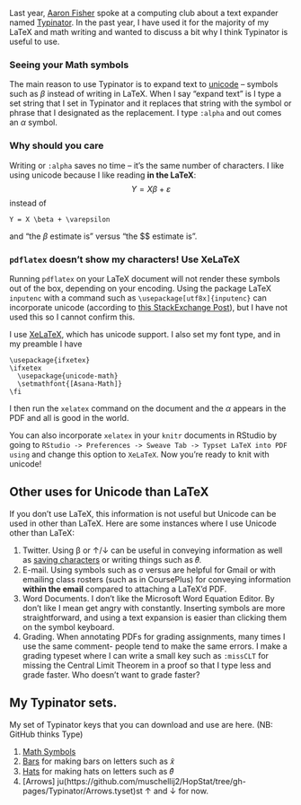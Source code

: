 
Last year, [Aaron Fisher](http://aaronjfisher.github.io/) spoke at a computing club about a text expander named [Typinator](http://www.ergonis.com/products/typinator/).  In the past year, I have used it for the majority of my LaTeX and math writing and wanted to discuss a bit why I think Typinator is useful to use.

### Seeing your Math symbols
The main reason to use Typinator is to expand text to [unicode](http://en.wikipedia.org/wiki/Unicode) -- symbols such as $β$ instead of writing \beta in LaTeX.  When I say "expand text" is I type a set string that I set in Typinator and it replaces that string with the symbol or phrase that I designated as the replacement.  I type `:alpha` and out comes an $α$ symbol.  

### Why should you care
Writing \alpha or `:alpha` saves no time -- it's the same number of characters.  I like using unicode because I like reading **in the LaTeX**: 
$$
Y = X β + ε
$$
instead of 
```
Y = X \beta + \varepsilon
```
and "the $β$ estimate is" versus "the \$\beta\$ estimate is".  

### `pdflatex` doesn't show my characters! Use XeLaTeX

Running `pdflatex` on your LaTeX document will not render these symbols out of the box, depending on your encoding.  Using the package LaTeX `inputenc` with a command such as `\usepackage[utf8x]{inputenc}` can incorporate unicode (according to [this StackExchange Post](http://tex.stackexchange.com/questions/34604/entering-unicode-characters-in-latex)), but I have not used this so I cannot confirm this.

I use [XeLaTeX](http://en.wikipedia.org/wiki/XeLaTeX), which has unicode support.  I also set my font type, and in my preamble I have

```
\usepackage{ifxetex}
\ifxetex
  \usepackage{unicode-math}
  \setmathfont{[Asana-Math]}
\fi
```

I then run the `xelatex` command on the document and the $α$ appears in the PDF and all is good in the world.  

You can also incorporate `xelatex` in your `knitr` documents in RStudio by going to `RStudio -> Preferences -> Sweave Tab -> Typset LaTeX into PDF using` and change this option to `XeLaTeX`.  Now you're ready to knit with unicode!


## Other uses for Unicode than LaTeX
If you don't use LaTeX, this information is not useful but Unicode can be used in other than LaTeX.  Here are some instances where I use Unicode other than LaTeX:

1.  Twitter.  Using β or ↑/↓ can be useful in conveying information as well as [saving characters](https://twitter.com/StrictlyStat/status/466317463899357184) or writing things such as 𝜃̂.
2.  E-mail.  Using symbols such as σ versus \sigma are helpful for Gmail or with emailing class rosters (such as in CoursePlus) for conveying information **within the email** compared to attaching a LaTeX'd PDF.
3.  Word Documents.  I don't like the Microsoft Word Equation Editor.  By don't like I mean get angry with constantly.  Inserting symbols are more straightforward, and using a text expansion is easier than clicking them on the symbol keyboard.
4.  Grading. When annotating PDFs for grading assignments, many times I use the same comment- people tend to make the same errors.  I make a grading typeset where I can write a small key such as `:missCLT` for missing the Central Limit Theorem in a proof so that I type less and grade faster.  Who doesn't want to grade faster?


## My Typinator sets.
My set of Typinator keys that you can download and use are here.  (NB: GitHub thinks Type)

1.  [Math Symbols](https://github.com/muschellij2/HopStat/tree/gh-pages/Typinator/Math_Set.tyset)
2.  [Bars](https://github.com/muschellij2/HopStat/tree/gh-pages/Typinator/bars.tyset) for making bars on letters such as 𝑥̄
3.  [Hats](https://github.com/muschellij2/HopStat/tree/gh-pages/Typinator/hats.tyset) for making hats on letters such as 𝜃̂
4.  [Arrows] ju(https://github.com/muschellij2/HopStat/tree/gh-pages/Typinator/Arrows.tyset)st ↑ and ↓ for now.  
